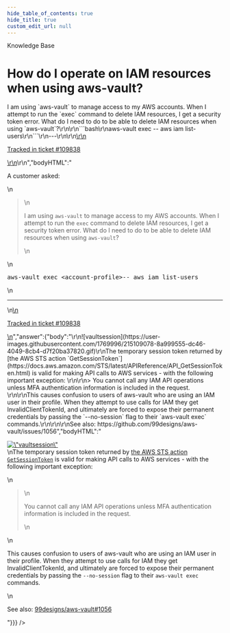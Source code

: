```yaml
---
hide_table_of_contents: true
hide_title: true
custom_edit_url: null
---
```



<head>
  <link rel="canonical" href="https://github.com/tnn-tnn-tnn-tnn-tnn-gruntwork-io/knowledge-base/discussions/647" />
</head>

<CenterLayout>
<span className="searchCategory">Knowledge Base</span>
<h1>How do I operate on IAM resources when using aws-vault?</h1>
<GitHub discussion={{"id":"D_kwDOF8slf84ASSpq","number":647,"author":{"login":"zackproser"},"title":"How do I operate on IAM resources when using aws-vault?","body":"\r\nA customer asked: \r\n> I am using `aws-vault` to manage access to my AWS accounts. When I attempt to run the `exec` command to delete IAM resources, I get a security token error. What do I need to do to be able to delete IAM resources when using `aws-vault`?\r\n\r\n```bash\r\naws-vault exec <account-profile>-- aws iam list-users\r\n```\r\n---\r\n\r\n<ins datetime=\"2023-01-26T15:11:53Z\">\r\n  <p><a href=\"https://support.gruntwork.io/hc/requests/109838\">Tracked in ticket #109838</a></p>\r\n</ins>\r\n","bodyHTML":"<p dir=\"auto\">A customer asked:</p>\n<blockquote>\n<p dir=\"auto\">I am using <code class=\"notranslate\">aws-vault</code> to manage access to my AWS accounts. When I attempt to run the <code class=\"notranslate\">exec</code> command to delete IAM resources, I get a security token error. What do I need to do to be able to delete IAM resources when using <code class=\"notranslate\">aws-vault</code>?</p>\n</blockquote>\n<div class=\"highlight highlight-source-shell notranslate position-relative overflow-auto\" dir=\"auto\" data-snippet-clipboard-copy-content=\"aws-vault exec &lt;account-profile&gt;-- aws iam list-users\"><pre class=\"notranslate\">aws-vault <span class=\"pl-c1\">exec</span> <span class=\"pl-k\">&lt;</span>account-profile<span class=\"pl-k\">&gt;</span>-- aws iam list-users</pre></div>\n<hr>\n<ins datetime=\"2023-01-26T15:11:53Z\">\n  <p dir=\"auto\"><a href=\"https://support.gruntwork.io/hc/requests/109838\" rel=\"nofollow\">Tracked in ticket #109838</a></p>\n</ins>","answer":{"body":"\r\n![vaultsession](https://user-images.githubusercontent.com/1769996/215109078-8a999555-dc46-4049-8cb4-d7f20ba37820.gif)\r\nThe temporary session token returned by [the AWS STS action `GetSessionToken`](https://docs.aws.amazon.com/STS/latest/APIReference/API_GetSessionToken.html) is valid for making API calls to AWS services - with the following important exception: \r\n\r\n> You cannot call any IAM API operations unless MFA authentication information is included in the request. \r\n\r\nThis causes confusion to users of aws-vault who are using an IAM user in their profile. When they attempt to use calls for IAM they get InvalidClientTokenId, and ultimately are forced to expose their permanent credentials by passing the `--no-session` flag to their `aws-vault exec` commands.\r\n\r\n\r\nSee also: https://github.com/99designs/aws-vault/issues/1056","bodyHTML":"<p dir=\"auto\"><a target=\"_blank\" rel=\"noopener noreferrer nofollow\" href=\"https://user-images.githubusercontent.com/1769996/215109078-8a999555-dc46-4049-8cb4-d7f20ba37820.gif\"><img src=\"https://user-images.githubusercontent.com/1769996/215109078-8a999555-dc46-4049-8cb4-d7f20ba37820.gif\" alt=\"vaultsession\" data-animated-image=\"\" style=\"max-width: 100%;\"></a><br>\nThe temporary session token returned by <a href=\"https://docs.aws.amazon.com/STS/latest/APIReference/API_GetSessionToken.html\" rel=\"nofollow\">the AWS STS action <code class=\"notranslate\">GetSessionToken</code></a> is valid for making API calls to AWS services - with the following important exception:</p>\n<blockquote>\n<p dir=\"auto\">You cannot call any IAM API operations unless MFA authentication information is included in the request.</p>\n</blockquote>\n<p dir=\"auto\">This causes confusion to users of aws-vault who are using an IAM user in their profile. When they attempt to use calls for IAM they get InvalidClientTokenId, and ultimately are forced to expose their permanent credentials by passing the <code class=\"notranslate\">--no-session</code> flag to their <code class=\"notranslate\">aws-vault exec</code> commands.</p>\n<p dir=\"auto\">See also: <a class=\"issue-link js-issue-link\" data-error-text=\"Failed to load title\" data-id=\"1411377749\" data-permission-text=\"Title is private\" data-url=\"https://github.com/99designs/aws-vault/issues/1056\" data-hovercard-type=\"issue\" data-hovercard-url=\"/99designs/aws-vault/issues/1056/hovercard\" href=\"https://github.com/99designs/aws-vault/issues/1056\">99designs/aws-vault#1056</a></p>"}}} />

</CenterLayout>
  

<!-- ##DOCS-SOURCER-START
{
  "sourcePlugin": "github-discussions",
  "hash": "0884ad3b4c55e254eb54780ebc117b1d"
}
##DOCS-SOURCER-END -->
